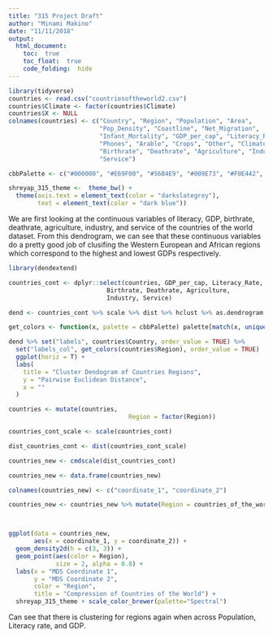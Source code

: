 ```yaml
---
title: "315 Project Draft"
author: "Minami Makino"
date: "11/11/2018"
output: 
  html_document:
    toc:  true
    toc_float:  true
    code_folding:  hide
---
```


```r
library(tidyverse)
countries <- read.csv("countriesoftheworld2.csv")
countries$Climate <- factor(countries$Climate)
countries$X <- NULL
colnames(countries) <- c("Country", "Region", "Population", "Area", 
                         "Pop_Density", "Coastline", "Net_Migration",
                         "Infant_Mortality", "GDP_per_cap", "Literacy_Rate",
                         "Phones", "Arable", "Crops", "Other", "Climate",
                         "Birthrate", "Deathrate", "Agriculture", "Industry",
                         "Service")

cbbPalette <- c("#000000", "#E69F00", "#56B4E9", "#009E73", "#F0E442", "#0072B2", "#D55E00", "#CC79A7")

shreyap_315_theme <-  theme_bw() + 
  theme(axis.text = element_text(color = "darkslategrey"),
        text = element_text(color = "dark blue"))
```


We are first looking at the continuous variables of literacy, GDP, birthrate, deathrate, agriculture, industry, and service of the countries of the world dataset. From this dendrogram, we can see that these continuous variables do a pretty good job of clusifing the Western European and African regions which correspond to the highest and lowest GDPs respectively.

```r
library(dendextend)

countries_cont <- dplyr::select(countries, GDP_per_cap, Literacy_Rate, 
                           Birthrate, Deathrate, Agriculture,
                           Industry, Service)

dend <- countries_cont %>% scale %>% dist %>% hclust %>% as.dendrogram

get_colors <- function(x, palette = cbbPalette) palette[match(x, unique(x))]

dend %>% set("labels", countries$Country, order_value = TRUE) %>% 
  set("labels_col", get_colors(countries$Region), order_value = TRUE)  %>% 
  ggplot(horiz = T) + 
  labs(
    title = "Cluster Dendogram of Countries Regions",
    y = "Pairwise Euclidean Distance",
    x = ""
  )
```


```r
countries <- mutate(countries, 
                                 Region = factor(Region))

countries_cont_scale <- scale(countries_cont)

dist_countries_cont <- dist(countries_cont_scale)

countries_new <- cmdscale(dist_countries_cont)

countries_new <- data.frame(countries_new)

colnames(countries_new) <- c("coordinate_1", "coordinate_2")

countries_new <- countries_new %>% mutate(Region = countries_of_the_world$Region)



ggplot(data = countries_new, 
       aes(x = coordinate_1, y = coordinate_2)) +
  geom_density2d(h = c(3, 3)) +
  geom_point(aes(color = Region),
             size = 2, alpha = 0.8) +
  labs(x = "MDS Coordinate 1", 
       y = "MDS Coordinate 2", 
       color = "Region",
       title = "Compression of Countries of the World") + 
  shreyap_315_theme + scale_color_brewer(palette="Spectral")
```

Can see that there is clustering for regions again when across Population, Literacy rate, and GDP.
